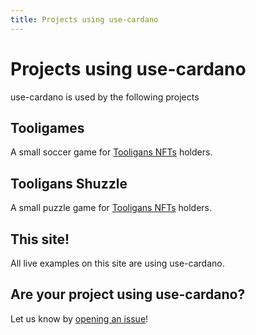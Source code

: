 ```yaml
---
title: Projects using use-cardano
---
```


# Projects using use-cardano

use-cardano is used by the following projects

## Tooligames

A small soccer game for [Tooligans NFTs](https://www.jpg.store/collection/tooligans) holders.

## Tooligans Shuzzle

A small puzzle game for [Tooligans NFTs](https://www.jpg.store/collection/tooligans) holders.

## This site!

All live examples on this site are using use-cardano.

## Are your project using use-cardano?

Let us know by [opening an issue](https://www.github.com/use-cardano/use-cardano-docs/issues/new)!
